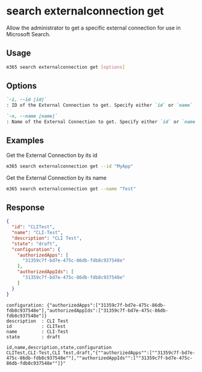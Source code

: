 
# search externalconnection get

Allow the administrator to get a specific external connection for use in Microsoft Search.

## Usage

```sh
m365 search externalconnection get [options]
```

## Options

```md defintion-list
`-i, --id [id]`
: ID of the External Connection to get. Specify either `id` or `name`

`-n, --name [name]`
: Name of the External Connection to get. Specify either `id` or `name`
```

<Global />

## Examples

Get the External Connection by its id

```sh
m365 search externalconnection get --id "MyApp"
```

Get the External Connection by its name

```sh
m365 search externalconnection get --name "Test"
```

## Response

<Tabs>
  <TabItem value="json" label="JSON">

  ```json
  {
    "id": "CLITest",
    "name": "CLI-Test",
    "description": "CLI Test",
    "state": "draft",
    "configuration": {
      "authorizedApps": [
        "31359c7f-bd7e-475c-86db-fdb8c937548e"
      ],
      "authorizedAppIds": [
        "31359c7f-bd7e-475c-86db-fdb8c937548e"
      ]
    }
  }
  ```

  </TabItem>
  <TabItem value="text" label="Text">

  ```text
  configuration: {"authorizedApps":["31359c7f-bd7e-475c-86db-fdb8c937548e"],"authorizedAppIds":["31359c7f-bd7e-475c-86db-fdb8c937548e"]}
  description  : CLI Test
  id           : CLITest
  name         : CLI-Test
  state        : draft
  ```

  </TabItem>
  <TabItem value="csv" label="CSV">

  ```csv
  id,name,description,state,configuration
  CLITest,CLI-Test,CLI Test,draft,"{""authorizedApps"":[""31359c7f-bd7e-475c-86db-fdb8c937548e""],""authorizedAppIds"":[""31359c7f-bd7e-475c-86db-fdb8c937548e""]}"
  ```

  </TabItem>
</Tabs>
